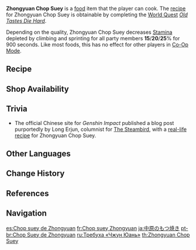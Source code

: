 {{Food Infobox
|id              = 108072
|name            = Zhongyuan Chop Suey
|description     = A seasoned and cooked meat dish.
|desc_suspicious = Even if the dish was extremely delicious, it surely doesn't look the part. Even the most popular stalls would have trouble selling this.
|desc_basic      = Though it contains animal organ meat and bits and scraps of other things, the strong-flavored seasonings have masked the stench of the meat. Many have had this dish for the entirety of their lives without knowing "chop suey" is not actually a swear word in the local language.
|desc_delicious  = The authentic "Liyue taste" of this aromatic dish makes it a comfort food for golden-agers that may bring a tear to their eyes.
|type            = Adventurer's Dishes
|effectType      = Stamina Reduction
|effect          = Decreases all party members' climbing and sprinting Stamina consumption by (var1)% for 900s.
|eff_att1        = Stamina
|eff_att2        = Climbing Stamina
|eff_att3        = Sprinting Stamina
|eff_suspicious1 = 15
|eff_basic1      = 20
|eff_delicious1  = 25
|quality         = 3
|recipe          = Complete [[Old Tastes Die Hard]]
|source1         = {{Sold By|Delicious Zhongyuan Chop Suey}}
|region          = Liyue
}}
'''Zhongyuan Chop Suey''' is a [[food]] item that the player can cook. The [[recipe]] for Zhongyuan Chop Suey is obtainable by completing the [[World Quest]] ''[[Old Tastes Die Hard]]''.

Depending on the quality, Zhongyuan Chop Suey decreases [[Stamina]] depleted by climbing and sprinting for all party members '''15'''/'''20'''/'''25'''% for 900 seconds. Like most foods, this has no effect for other players in [[Co-Op Mode]].

==Recipe==
{{Recipe
|type = Cooking
|Raw Meat = 3
|Fish = 3
|Flour = 3
|Salt = 2
|sort = Raw Meat;Fish;Flour;Salt
}}

==Shop Availability==
{{Shop Availability|Delicious Zhongyuan Chop Suey}}

==Trivia==
* The official Chinese site for ''Genshin Impact'' published a blog post purportedly by Long Erjun, columnist for [[The Steambird]], with a [https://ys.mihoyo.com/main/news/detail/11237 real-life recipe] for Zhongyuan Chop Suey.

==Other Languages==
{{Other Languages
|en      = Zhongyuan Chop Suey
|zhs     = 中原杂碎
|zhs_rm  = Zhōngyuán Zásuì
|zht     = 中原雜碎
|zht_rm  = Zhōngyuán Zásuì
|zh_tl   = Zhongyuan Chop Suey
|ja      = 中原のもつ焼き
|ja_rm   = Nakahara no Motsuyaki<ref>{{Ref/NPC|Su Er'niang|note=Idle Quote, Japanese Voice-Over}}</ref>
|ja_tl   = Zhongyuan Grilled Entrails
|ko      = 중원 내장꼬치
|ko_rm   = Jungwon Naejangkkochi
|ko_tl   = Zhongyuan Entrails Skewer
|es      = Chop suey de Zhongyuan
|es_tl   = Zhongyuan Chop Suey
|fr      = Chop suey Zhongyuan
|fr_tl   = Zhongyuan Chop Suey
|ru      = Требуха «Чжун Юань»
|ru_tl   = "Zhongyuan" {{w|Offal}}
|th      = Zhongyuan Chop Suey
|vi      = Lòng Trung Nguyên
|vi_tl   = Zhongyuan Offal
|de      = Eingelegtes Allerlei
|de_tl   = All Sorts of Pickled Food
|id      = Zhongyuan Chop Suey
|pt      = Chop Suey de Zhongyuan
|pt_tl   = Zhongyuan Chop Suey
|tr      = Zhongyuan Usulü Sakatat Şiş
|tr_tl   = 
|it      = Chop suey di Zhongyuan
|it_tl   = Zhongyuan's Chop Suey
}}

==Change History==
{{Change History|1.0}}

==References==
{{Reflist}}

==Navigation==
{{Food Navbox}}

[[es:Chop suey de Zhongyuan]]
[[fr:Chop suey Zhongyuan]]
[[ja:中原のもつ焼き]]
[[pt-br:Chop Suey de Zhongyuan]]
[[ru:Требуха «Чжун Юань»]]
[[th:Zhongyuan Chop Suey]]